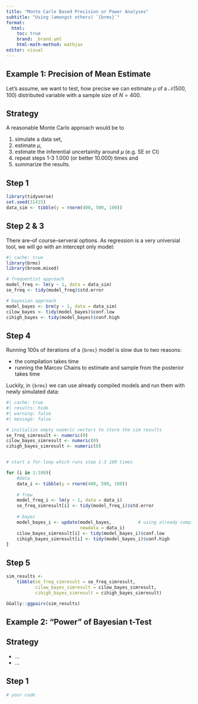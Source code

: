 ```yaml
---
title: "Monte Carlo Based Precision or Power Analyses"
subtitle: "Using (amongst others) `{brms}`"
format: 
  html:
    toc: true
    brand: _brand.yml
    html-math-method: mathjax
editor: visual
---
```



## Example 1: Precision of Mean Estimate
Let's assume, we want to test, how precise we can estimate $\mu$ of a $\mathcal{N}(500, 100)$ distributed variable with a sample size of $N = 400$. 

::: {.panel-tabset}

## Strategy
A reasonable Monte Carlo approach would be to 

1) simulate a data set,
2) estimate $\mu$,
3) estimate the inferential uncertainity around $\mu$ (e.g. SE or CI)
4) repeat steps 1-3 1.000  (or better 10.000) times and
5) summarize the results.


## Step 1

```r
library(tidyverse)
set.seed(31415)
data_sim <- tibble(y = rnorm(400, 500, 100))
```

## Step 2 & 3
There are--of course--serveral options. As regression is a very universial tool, we will go with an intercept only model:

```r
#| cache: true
library(brms)
library(broom.mixed)

# frequentist approach
model_freq <- lm(y ~ 1, data = data_sim)
se_freq <- tidy(model_freq)$std.error

# bayesian approach
model_bayes <- brm(y ~ 1, data = data_sim)
cilow_bayes <- tidy(model_bayes)$conf.low
cihigh_bayes <- tidy(model_bayes)$conf.high
```

## Step 4
Running 100s of iterations of a `{brms}` model is slow due to two reasons:

* the compilation takes time
* running the Marcov Chains to estimate and sample from the posterior takes time

Luckily, in `{brms}` we can use already compiled models and run them with newly simulated data:


```r
#| cache: true
#| results: hide
#| warning: false
#| message: false

# initialize empty nuemric vectors to store the sim results
se_freq_simresult <- numeric(0)
cilow_bayes_simresult <- numeric(0)
cihigh_bayes_simresult <- numeric(0)


# start a for-loop which runs step 1-3 100 times

for (i in 1:100){
    #data
    data_i <- tibble(y = rnorm(400, 500, 100))
    
    # frew
    model_freq_i <- lm(y ~ 1, data = data_i)
    se_freq_simresult[i] <- tidy(model_freq_i)$std.error
    
    # bayes
    model_bayes_i <- update(model_bayes,          # using already compiled model
                            newdata = data_i)
    cilow_bayes_simresult[i] <- tidy(model_bayes_i)$conf.low
    cihigh_bayes_simresult[i] <- tidy(model_bayes_i)$conf.high
}

```

## Step 5
```r
sim_results <- 
    tibble(se_freq_simresult = se_freq_simresult,
           cilow_bayes_simresult = cilow_bayes_simresult,
           cihigh_bayes_simresult = cihigh_bayes_simresult)

GGally::ggpairs(sim_results)
```


:::



## Example 2: "Power" of Bayesian t-Test
::: {.panel-tabset}

## Strategy

* ...
* ...  


## Step 1

```r
# your code
```


:::
